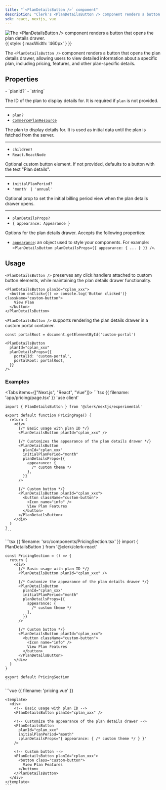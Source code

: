 ```yaml
---
title: "`<PlanDetailsButton />` component"
description: "Clerk's <PlanDetailsButton /> component renders a button that opens the plan details drawer."
sdk: react, nextjs, vue
---
```


![The \<PlanDetailsButton /> component renders a button that opens the plan details drawer.](/docs/images/ui-components/plan-details-button.png){{ style: { maxWidth: '460px' } }}

The `<PlanDetailsButton />` component renders a button that opens the plan details drawer, allowing users to view detailed information about a specific plan, including pricing, features, and other plan-specific details.

<Include src="_partials/billing/api-experimental" />

## Properties

<Properties>
  - `planId?`
  - `string`

  The ID of the plan to display details for. It is required if `plan` is not provided.

  ---

  - `plan?`
  - <code>[CommercePlanResource](/docs/references/javascript/types/commerce-plan-resource)</code>

  The plan to display details for. It is used as initial data until the plan is fetched from the server.

  ---

  - `children?`
  - `React.ReactNode`

  Optional custom button element. If not provided, defaults to a button with the text "Plan details".

  ---

  - `initialPlanPeriod?`
  - `'month' | 'annual'`

  Optional prop to set the initial billing period view when the plan details drawer opens.

  ---

  - `planDetailsProps?`
  - `{ appearance: Appearance }`

  Options for the plan details drawer. Accepts the following properties:

  - [`appearance`](/docs/customization/overview): an object used to style your components. For example: `<PlanDetailsButton planDetailsProps={{ appearance: { ... } }} />`.
</Properties>

## Usage

`<PlanDetailsButton />` preserves any click handlers attached to custom button elements, while maintaining the plan details drawer functionality.

```tsx
<PlanDetailsButton planId="cplan_xxx">
  <button onClick={() => console.log('Button clicked')} className="custom-button">
    View Plan
  </button>
</PlanDetailsButton>
```

`<PlanDetailsButton />` supports rendering the plan details drawer in a custom portal container.

```tsx {{ prettier: false }}
const portalRoot = document.getElementById('custom-portal')

<PlanDetailsButton
  planId="cplan_xxx"
  planDetailsProps={{
    portalId: 'custom-portal',
    portalRoot: portalRoot,
  }}
/>
```

### Examples

<Tabs items={["Next.js", "React", "Vue"]}>
  <Tab>
    ```tsx {{ filename: 'app/pricing/page.tsx' }}
    'use client'

    import { PlanDetailsButton } from '@clerk/nextjs/experimental'

    export default function PricingPage() {
      return (
        <div>
          {/* Basic usage with plan ID */}
          <PlanDetailsButton planId="cplan_xxx" />

          {/* Customizes the appearance of the plan details drawer */}
          <PlanDetailsButton
            planId="cplan_xxx"
            initialPlanPeriod="month"
            planDetailsProps={{
              appearance: {
                /* custom theme */
              },
            }}
          />

          {/* Custom button */}
          <PlanDetailsButton planId="cplan_xxx">
            <button className="custom-button">
              <Icon name="info" />
              View Plan Features
            </button>
          </PlanDetailsButton>
        </div>
      )
    }
    ```
  </Tab>

  <Tab>
    ```tsx {{ filename: 'src/components/PricingSection.tsx' }}
    import { PlanDetailsButton } from '@clerk/clerk-react'

    const PricingSection = () => {
      return (
        <div>
          {/* Basic usage with plan ID */}
          <PlanDetailsButton planId="cplan_xxx" />

          {/* Customize the appearance of the plan details drawer */}
          <PlanDetailsButton
            planId="cplan_xxx"
            initialPlanPeriod="month"
            planDetailsProps={{
              appearance: {
                /* custom theme */
              },
            }}
          />

          {/* Custom button */}
          <PlanDetailsButton planId="cplan_xxx">
            <button className="custom-button">
              <Icon name="info" />
              View Plan Features
            </button>
          </PlanDetailsButton>
        </div>
      )
    }

    export default PricingSection
    ```
  </Tab>

  <Tab>
    ```vue {{ filename: 'pricing.vue' }}
    <script setup lang="ts">
    import { PlanDetailsButton } from '@clerk/vue/experimental'
    </script>

    <template>
      <div>
        <!-- Basic usage with plan ID -->
        <PlanDetailsButton planId="cplan_xxx" />

        <!-- Customize the appearance of the plan details drawer -->
        <PlanDetailsButton
          planId="cplan_xxx"
          initialPlanPeriod="month"
          :planDetailsProps="{ appearance: { /* custom theme */ } }"
        />

        <!-- Custom button -->
        <PlanDetailsButton planId="cplan_xxx">
          <button class="custom-button">
            View Plan Features
          </button>
        </PlanDetailsButton>
      </div>
    </template>
    ```
  </Tab>
</Tabs>
